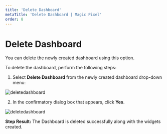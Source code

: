 ---
title: 'Delete Dashboard'
metaTitle: 'Delete Dashboard | Magic Pixel'
order: 8
---

# Delete Dashboard

You can delete the newly created dashboard using this option.

To delete the dashboard, perform the following steps:

1.	Select **Delete Dashboard** from the newly created dashboard drop-down menu:

![deletedashboard](/images/dashboardimages/deletedashboard.png)

2.	In the confirmatory dialog box that appears, click **Yes**.

![deletedashboard](/images/dashboardimages/deletesuccess.png)

**Step Result:** The Dashboard is deleted successfully along with the widgets created.